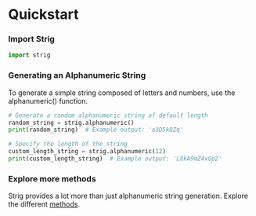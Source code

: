 # Quickstart

### Import Strig
``` python copy
import strig
```

### Generating an Alphanumeric String
To generate a simple string composed of letters and numbers, use the alphanumeric() function.
``` python copy
# Generate a random alphanumeric string of default length
random_string = strig.alphanumeric()
print(random_string)  # Example output: 'a3D5k8Zq'

# Specify the length of the string
custom_length_string = strig.alphanumeric(12)
print(custom_length_string)  # Example output: 'L8kA9mZ4xQp2'
```

### Explore more methods
Strig provides a lot more than just alphanumeric string generation. Explore the different [methods](/methods/).


